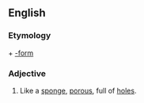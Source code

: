 ==English==

===Etymology===
{{etyl|grc|en}} {{m|grc|σπόγγος||sponge}} + [[-form]]

===Adjective===
{{en-adj|-}}

# Like a [[sponge]], [[porous]], full of [[hole]]s.